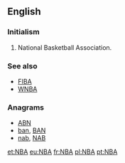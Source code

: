==English==
{{wikipedia|National Basketball Association}}

===Initialism===
{{rfc-header|Initialism}}
{{head|en|initialism}}

# {{label|en|US|Canada|sports}} National Basketball Association.

===See also===
* [[FIBA]]
* [[WNBA]]

===Anagrams===
* [[ABN#English|ABN]]
* [[ban#English|ban]], [[BAN#English|BAN]]
* [[nab#English|nab]], [[NAB#English|NAB]]

[[et:NBA]]
[[eu:NBA]]
[[fr:NBA]]
[[pl:NBA]]
[[pt:NBA]]